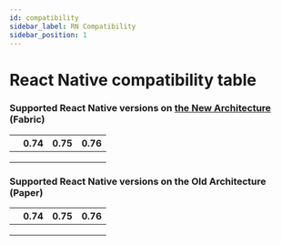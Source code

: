 ```yaml
---
id: compatibility
sidebar_label: RN Compatibility
sidebar_position: 1
---
```



# React Native compatibility table

### Supported React Native versions on [the New Architecture](https://reactnative.dev/docs/the-new-architecture/landing-page) (Fabric)

<div className="compatibility">

|                                     | 0.74   | 0.75   | 0.76   |
| ----------------------------------- | ----- | ----- | ----- |
| <Version version="0.3.x"/>          | <No/> | <Yes/> | <Yes/> |
| <Version version="0.2.x"/>          | <Yes/> | <Yes/> | <Yes/> |
| <Version version="0.1.x"/>          | <Yes/> | <Yes/> | <No/>  |

</div>

### Supported React Native versions on the Old Architecture (Paper)

<div className="compatibility">

|                                     | 0.74   | 0.75   | 0.76   |
| ----------------------------------- | ----- | ----- | ----- |
| <Version version="0.3.x"/>          | <No/> | <Yes/> | <Yes/> |
| <Version version="0.2.x"/>          | <Yes/> | <Yes/> | <Yes/> |
| <Version version="0.1.x"/>          | <Yes/> | <Yes/> | <No/>  |

</div>

